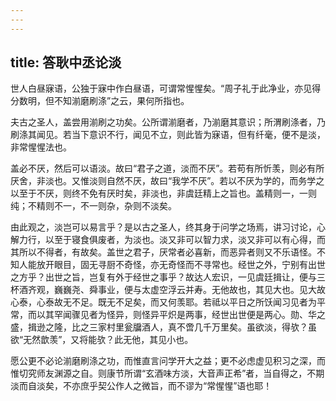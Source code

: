 ```yaml
---
---
---
```

title: 答耿中丞论淡
---

世人白昼寐语，公独于寐中作白昼语，可谓常惺惺矣。“周子礼于此净业，亦见得分数明，但不知湔磨刷涤”之云，果何所指也。

夫古之圣人，盖尝用湔刷之功矣。公所谓湔磨者，乃湔磨其意识；所渭刷涤者，乃刷涤其闻见。若当下意识不行，闻见不立，则此皆为寐语，但有纤毫，便不是淡，非常惺惺法也。

盖必不厌，然后可以语淡。故曰“君子之道，淡而不厌”。若苟有所忻羡，则必有所厌舍，非淡也。又惟淡则自然不厌，故曰“我学不厌”。若以不厌为学的，而务学之以至于不厌，则终不免有厌时矣，非淡也，非虞廷精上之旨也。盖精则一，一则纯；不精则不一，不一则杂，杂则不淡矣。

由此观之，淡岂可以易言乎？是以古之圣人，终其身于问学之场焉，讲习讨论，心解力行，以至于寝食俱废者，为淡也。淡又非可以智力求，淡又非可以有心得，而其所以不得者，有故矣。盖世之君子，厌常者必喜新，而恶异者则又不乐语怪。不知人能放开眼目，固无寻厨不奇怪，亦无奇怪而不寻常也。经世之外，宁别有出世之方乎？出世之旨，岂复有外于经世之事乎？故达人宏识，一见虞廷揖让，便与三杯酒齐观，巍巍尧、舜事业，便与太虚空浮云并寿。无他故也，其见大也。见大故心泰，心泰故无不足。既无不足矣，而又何羡耶。若祗以平日之所饫闻习见者为平常，而以其罕闻骤见者为怪异，则怪异平炽是两事，经世出世便是两心。勋、华之盛，揖逊之隆，比之三家村里瓮牖酒人，真不啻几千万里矣。虽欲淡，得欤？虽欲“无然歆羡”，又将能欤？此无他，其见小也。

愿公更不必论湔磨刷涤之功，而惟直言问学开大之益；更不必虑虚见积习之深，而惟切究师友渊源之自。则康节所谓“玄酒味方淡，大音声正希”者，当自得之，不期淡而自淡矣，不亦庶乎契公作人之微旨，而不谬为“常惺惺”语也耶！